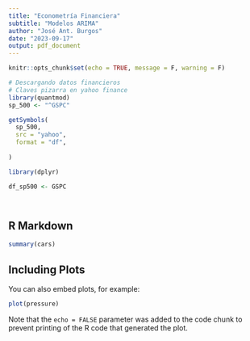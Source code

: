 ```yaml
---
title: "Econometría Financiera"
subtitle: "Modelos ARIMA"
author: "José Ant. Burgos"
date: "2023-09-17"
output: pdf_document
---
```


```r
knitr::opts_chunk$set(echo = TRUE, message = F, warning = F)
```




```r
# Descargando datos financieros
# Claves pizarra en yahoo finance
library(quantmod)
sp_500 <- "^GSPC"

getSymbols(
  sp_500,
  src = "yahoo",
  format = "df",
  
)

```


```r
library(dplyr)

df_sp500 <- GSPC




```



## R Markdown



```r
summary(cars)
```

## Including Plots

You can also embed plots, for example:

```r
plot(pressure)
```

Note that the `echo = FALSE` parameter was added to the code chunk to prevent printing of the R code that generated the plot.
